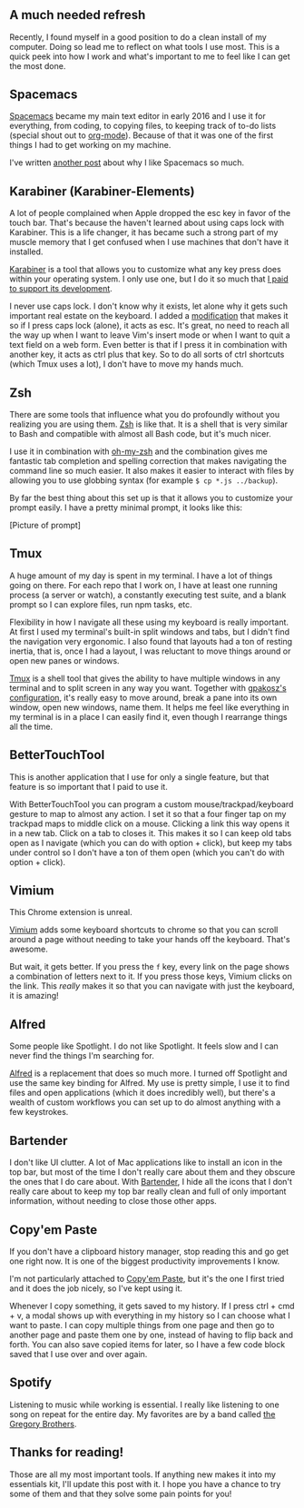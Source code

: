 #

## A much needed refresh

Recently, I found myself in a good position to do a clean install of my
computer. Doing so lead me to reflect on what tools I use most. This is a quick
peek into how I work and what's important to me to feel like I can get the most
done.

## Spacemacs

[Spacemacs](http://spacemacs.org/) became my main text editor in early 2016 and
I use it for everything, from coding, to copying files, to keeping track of
to-do lists (special shout out to [org-mode](http://orgmode.org/)). Because of
that it was one of the first things I had to get working on my machine.

I've written [another
post](https://medium.com/@_juancaicedo/why-i-use-spacemacs-d6c0ef1a9b00) about
why I like Spacemacs so much.

## Karabiner (Karabiner-Elements)

A lot of people complained when Apple dropped the esc key in favor of the touch
bar. That's because the haven't learned about using caps lock with Karabiner.
This is a life changer, it has became such a strong part of my muscle memory
that I get confused when I use machines that don't have it installed.

[Karabiner](https://pqrs.org/osx/karabiner/) is a tool that allows you to
customize what any key press does within your operating system. I only use one,
but I do it so much that [I paid to support its
development](https://pqrs.org/osx/karabiner/pricing.html).

I never use caps lock. I don't know why it exists, let alone why it gets such
important real estate on the keyboard. I added a
[modification](https://pqrs.org/osx/karabiner/complex_modifications/#caps_lock)
that makes it so if I press caps lock (alone), it acts as esc. It's great, no
need to reach all the way up when I want to leave Vim's insert mode or when I
want to quit a text field on a web form. Even better is that if I press it in
combination with another key, it acts as ctrl plus that key. So to do all sorts
of ctrl shortcuts (which Tmux uses a lot), I don't have to move my hands much.

## Zsh

There are some tools that influence what you do profoundly without you realizing
you are using them. [Zsh](http://www.zsh.org/) is like that. It is a shell that
is very similar to Bash and compatible with almost all Bash code, but it's much
nicer.

I use it in combination with
[oh-my-zsh](https://github.com/robbyrussell/oh-my-zsh) and the combination gives
me fantastic tab completion and spelling correction that makes navigating the
command line so much easier. It also makes it easier to interact with files by
allowing you to use globbing syntax (for example `$ cp *.js ../backup`).

By far the best thing about this set up is that it allows you to customize your
prompt easily. I have a pretty minimal prompt, it looks like this:

[Picture of prompt]

## Tmux

A huge amount of my day is spent in my terminal. I have a lot of things going on
there. For each repo that I work on, I have at least one running process (a
server or watch), a constantly executing test suite, and a blank prompt so I can
explore files, run npm tasks, etc.

Flexibility in how I navigate all these using my keyboard is really important.
At first I used my terminal's built-in split windows and tabs, but I didn't find the
navigation very ergonomic. I also found that layouts had a ton of resting
inertia, that is, once I had a layout, I was reluctant to move things around or
open new panes or windows.

[Tmux](https://github.com/tmux/tmux) is a shell tool that gives the ability to
have multiple windows in any terminal and to split screen in any way you want.
Together with [gpakosz's configuration](https://github.com/gpakosz/.tmux), it's
really easy to move around, break a pane into its own window, open new windows,
name them. It helps me feel like everything in my terminal is in a place I can
easily find it, even though I rearrange things all the time.

## BetterTouchTool

This is another application that I use for only a single feature, but that
feature is so important that I paid to use it.

With BetterTouchTool you can program a custom mouse/trackpad/keyboard gesture to
map to almost any action. I set it so that a four finger tap on my trackpad maps
to middle click on a mouse. Clicking a link this way opens it in a new tab.
Click on a tab to closes it. This makes it so I can keep old tabs open as I
navigate (which you can do with option + click), but keep my tabs under control
so I don't have a ton of them open (which you can't do with option + click).

## Vimium

This Chrome extension is unreal.

[Vimium](https://chrome.google.com/webstore/detail/vimium/dbepggeogbaibhgnhhndojpepiihcmeb?hl=en)
adds some keyboard shortcuts to chrome so that you can scroll around a page
without needing to take your hands off the keyboard. That's awesome.

But wait, it gets better. If you press the `f` key, every link on the page shows
a combination of letters next to it. If you press those keys, Vimium clicks on
the link. This _really_ makes it so that you can navigate with just the
keyboard, it is amazing!

## Alfred

Some people like Spotlight. I do not like Spotlight. It feels slow and I can
never find the things I'm searching for.

[Alfred](https://www.alfredapp.com/) is a replacement that does so much more. I
turned off Spotlight and use the same key binding for Alfred. My use is pretty
simple, I use it to find files and open applications (which it does incredibly
well), but there's a wealth of custom workflows you can set up to do almost
anything with a few keystrokes.

## Bartender

I don't like UI clutter. A lot of Mac applications like to install an icon in
the top bar, but most of the time I don't really care about them and they
obscure the ones that I do care about. With
[Bartender](https://www.macbartender.com/), I hide all the icons that I don't
really care about to keep my top bar really clean and full of only important
information, without needing to close those other apps.

## Copy'em Paste

If you don't have a clipboard history manager, stop reading this and go get one
right now. It is one of the biggest productivity improvements I know.

I'm not particularly attached to [Copy'em
Paste](http://www.apprywhere.com/copy-em-paste.html), but it's the one I first
tried and it does the job nicely, so I've kept using it.

Whenever I copy something, it gets saved to my history. If I press ctrl + cmd +
v, a modal shows up with everything in my history so I can choose what I want to
paste. I can copy multiple things from one page and then go to another page and
paste them one by one, instead of having to flip back and forth. You can also
save copied items for later, so I have a few code block saved that I use over
and over again.

## Spotify

Listening to music while working is essential. I really like listening to one
song on repeat for the entire day. My favorites are by a band called [the
Gregory Brothers](https://youtu.be/UyfCSWPFXx0).

## Thanks for reading!

Those are all my most important tools. If anything new makes it into my
essentials kit, I'll update this post with it. I hope you have a chance to try
some of them and that they solve some pain points for you!
